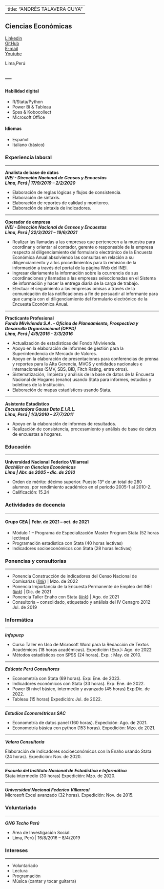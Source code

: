 

---
title: "ANDRÉS TALAVERA CUYA"
---

## Ciencias Económicas

[Linkedin](https://www.linkedin.com/in/atalaveracuya/) \
[GitHub](https://github.com/atalaveracuya/)\
[E-mail](mailto:atalaveracuya@gmail.com)\
[Youtube](https://www.youtube.com/@SABCPERU)\

Lima,Perú

---
---

#### Habilidad digital 
- R/Stata/Python
- Power Bi & Tableau
- Spss & Kobocollect  
- Microsoft Office

#### Idiomas
- Español
- Italiano (básico)
    
### Experiencia laboral ###

---


**Analista de base de datos**\
***INEI - Dirección Nacional de Censos y Encuestas***\
***Lima, Perú | 17/9/2019 – 2/2/2020 ***
    
- Elaboración de reglas lógicas y flujos de consistencia.
- Elaboración de sintaxis.
- Elaboración de reportes de calidad y monitoreo.
- Elaboración de sintaxis de indicadores.
    
---


**Operador de empresa**\
***INEI - Dirección Nacional de Censos y Encuestas***\
***Lima, Perú | 22/3/2021 – 19/6/2021***\

- Realizar las llamadas a las empresas que pertenecen a la muestra para coordinar y orientar al contador, gerente o responsable de la empresa respecto al diligenciamiento del formulario electrónico de la Encuesta Económica Anual absolviendo las consultas en relación a su diligenciamiento y a los procedimientos para la remisión de la información a través del portal de la página Web del INEI.
- Ingresar diariamente la información sobre la ocurrencia de sus coordinaciones y llamadas a las empresas seleccionadas en el Sistema de información y hacer la entrega diaria de la carga de trabajo.
- Efectuar el seguimiento a las empresas omisas a través de la comunicación de las notificaciones a fin de persuadir al informante para que cumpla con el diligenciamiento del formulario electrónico de la Encuesta Económica Anual.

---


**Practicante Profesional**\
***Fondo Mivivienda S.A. - Oficina de Planeamiento, Prospectiva y Desarrollo Organizacional (OPPD)***\
***Lima, Perú | 4/5/2015 - 3/3/2016***\

- Actualización de estadísticas del Fondo Mivivienda.
- Apoyo en la elaboración de informes de gestión para la Superintendencia de Mercado de Valores.
- Apoyo en la elaboración de presentaciones para conferencias de prensa y reportes para la Alta Gerencia, MVCS y entidades nacionales e internacionales (SMV, SBS, BID, Fitch Rating, entre otros).
- Sistematización, limpieza y análisis de la base de datos de la Encuesta Nacional de Hogares (enaho) usando Stata para informes, estudios y boletines de la Institución.
- Elaboración de mapas estadísticos usando Stata.


---


**Asistente Estadístico**\
***Encuestadora Gauss Data E.I.R.L.***\
***Lima, Perú | 1/3/2010 – 27/7/2011***\

- Apoyo en la elaboración de informes de resultados.
- Realización de consistencia, procesamiento y análisis de base de datos de encuestas a hogares.

### Educación ###

---

**Universidad Nacional Federico Villarreal**\
***Bachiller en Ciencias Económicas***\
***Lima | Abr. de 2005 – dic. de 2010***\

- Orden de mérito: décimo superior. Puesto 13° de un total de 280 alumnos, por rendimiento académico en el periodo 2005-1 al 2010-2.  
- Calificación: 15.24

### Actividades de docencia ###

---

#### Grupo CEA | Febr. de 2021 – oct. de 2021
- Módulo 1 – Programa de Especialización Master Program Stata (52 horas lectivas)
- Programación estadística con Stata (40 horas lectivas)
- Indicadores socioeconómicos con Stata (28 horas lectivas)

### Ponencias y consultorías

---

- Ponencia Construcción de indicadores del Censo Nacional de Comisarías ([_link_](https://fb.watch/iVYY3jXxPy/)) | Mzo. de 2022
- Ponencia Importancia de la Encuesta Permanente de Empleo del INEI ([_link_](https://fb.watch/iVZIxFIbP0/)) | Dic. de 2021
- Ponencia Taller Enaho con Stata ([_link_](https://www.youtube.com/watch?v=Y6_eIyrn1q8/)) | Ago. de 2021
- Consultoría – consolidado, etiquetado y análisis del IV Cenagro 2012 Jul. de 2019



### Informática

---

**_Infopucp_**\

  - Curso Taller en Uso de Microsoft Word para la Redacción de Textos Académicos (18 horas académicas). Expedición (Exp.): Ago. de 2022
  - Métodos estadísticos con SPSS (24 horas). Exp. : May. de 2010.

---

**_Edúcate Perú Consultores_**\

  - Econometría con Stata (69 horas). Exp: Ene. de 2023.
  - Indicadores económicos con Stata (33 horas). Exp: Ene. de 2022.
  - Power Bi nivel básico, intermedio y avanzado (45 horas) Exp:Dic. de 2022.
  - Tableau (15 horas) Expedición: Jul. de 2022.

---

**_Estudios Econométricos SAC_**\

  - Econometría de datos panel (160 horas). Expedición: Ago. de 2021.
  - Econometría básica con python (153 horas). Expedición: Mzo. de 2021.
    
---

**_Valora Consultoría_**\

  Elaboración de indicadores socioeconómicos con la Enaho usando Stata (24 horas).     Expedición: Nov. de 2020.

---

**_Escuela del Instituto Nacional de Estadística e Informática_**\
  Stata intermedio (30 horas) Expedición: Mzo. de 2020.

---

**_Universidad Nacional Federico Villarreal_**\
  Microsoft Excel avanzado (32 horas). Expedición: Nov. de 2015.


### Voluntariado

---

**_ONG Techo Perú_**

  - Área de Investigación Social. 
  - Lima, Perú | 16/8/2016 – 8/4/2019 


### Intereses

---

- Voluntariado
- Lectura 
- Programación
- Música (cantar y tocar guitarra)
